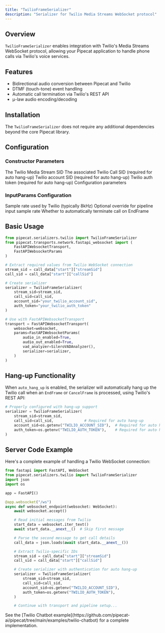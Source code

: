 ```yaml
---
title: "TwilioFrameSerializer"
description: "Serializer for Twilio Media Streams WebSocket protocol"
---
```


## Overview

`TwilioFrameSerializer` enables integration with Twilio's Media Streams WebSocket protocol, allowing your Pipecat application to handle phone calls via Twilio's voice services.

## Features

- Bidirectional audio conversion between Pipecat and Twilio
- DTMF (touch-tone) event handling
- Automatic call termination via Twilio's REST API
- μ-law audio encoding/decoding

## Installation

The `TwilioFrameSerializer` does not require any additional dependencies beyond the core Pipecat library.

## Configuration

### Constructor Parameters

<ParamField path="stream_sid" type="str" required>
  The Twilio Media Stream SID
</ParamField>

<ParamField path="call_sid" type="Optional[str]" default="None">
  The associated Twilio Call SID (required for auto hang-up)
</ParamField>

<ParamField path="account_sid" type="Optional[str]" default="None">
  Twilio account SID (required for auto hang-up)
</ParamField>

<ParamField path="auth_token" type="Optional[str]" default="None">
  Twilio auth token (required for auto hang-up)
</ParamField>

<ParamField path="params" type="InputParams" default="InputParams()">
  Configuration parameters
</ParamField>

### InputParams Configuration

<ParamField path="twilio_sample_rate" type="int" default="8000">
  Sample rate used by Twilio (typically 8kHz)
</ParamField>

<ParamField path="sample_rate" type="int | None" default="None">
  Optional override for pipeline input sample rate
</ParamField>

<ParamField path="auto_hang_up" type="bool" default="True">
  Whether to automatically terminate call on EndFrame
</ParamField>

## Basic Usage

```python
from pipecat.serializers.twilio import TwilioFrameSerializer
from pipecat.transports.network.fastapi_websocket import (
    FastAPIWebsocketTransport,
    FastAPIWebsocketParams
)

# Extract required values from Twilio WebSocket connection
stream_sid = call_data["start"]["streamSid"]
call_sid = call_data["start"]["callSid"]

# Create serializer
serializer = TwilioFrameSerializer(
    stream_sid=stream_sid,
    call_sid=call_sid,
    account_sid="your_twilio_account_sid",
    auth_token="your_twilio_auth_token"
)

# Use with FastAPIWebsocketTransport
transport = FastAPIWebsocketTransport(
    websocket=websocket,
    params=FastAPIWebsocketParams(
        audio_in_enabled=True,
        audio_out_enabled=True,
        vad_analyzer=SileroVADAnalyzer(),
        serializer=serializer,
    )
)
```

## Hang-up Functionality

When `auto_hang_up` is enabled, the serializer will automatically hang up the Twilio call when an `EndFrame` or `CancelFrame` is processed, using Twilio's REST API:

```python
# Properly configured with hang-up support
serializer = TwilioFrameSerializer(
    stream_sid=stream_sid,
    call_sid=call_sid,              # Required for auto hang-up
    account_sid=os.getenv("TWILIO_ACCOUNT_SID"),  # Required for auto hang-up
    auth_token=os.getenv("TWILIO_AUTH_TOKEN"),    # Required for auto hang-up
)
```

## Server Code Example

Here's a complete example of handling a Twilio WebSocket connection:

```python
from fastapi import FastAPI, WebSocket
from pipecat.serializers.twilio import TwilioFrameSerializer
import json
import os

app = FastAPI()

@app.websocket("/ws")
async def websocket_endpoint(websocket: WebSocket):
    await websocket.accept()

    # Read initial messages from Twilio
    start_data = websocket.iter_text()
    await start_data.__anext__()  # Skip first message

    # Parse the second message to get call details
    call_data = json.loads(await start_data.__anext__())

    # Extract Twilio-specific IDs
    stream_sid = call_data["start"]["streamSid"]
    call_sid = call_data["start"]["callSid"]

    # Create serializer with authentication for auto hang-up
    serializer = TwilioFrameSerializer(
        stream_sid=stream_sid,
        call_sid=call_sid,
        account_sid=os.getenv("TWILIO_ACCOUNT_SID"),
        auth_token=os.getenv("TWILIO_AUTH_TOKEN"),
    )

    # Continue with transport and pipeline setup...
```

<Note>
  See the [Twilio Chatbot
  example](https://github.com/pipecat-ai/pipecat/tree/main/examples/twilio-chatbot)
  for a complete implementation.
</Note>

